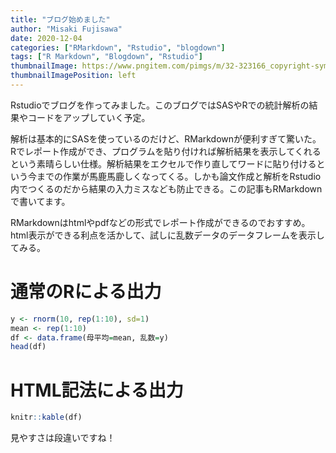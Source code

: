```yaml
---
title: "ブログ始めました"
author: "Misaki Fujisawa"
date: 2020-12-04
categories: ["RMarkdown", "Rstudio", "blogdown"]
tags: ["R Markdown", "Blogdown", "Rstudio"]
thumbnailImage: https://www.pngitem.com/pimgs/m/32-323166_copyright-symbol-r-free-download-png-r-studio.png
thumbnailImagePosition: left
---
```


Rstudioでブログを作ってみました。このブログではSASやRでの統計解析の結果やコードをアップしていく予定。 

解析は基本的にSASを使っているのだけど、RMarkdownが便利すぎて驚いた。Rでレポート作成ができ、プログラムを貼り付ければ解析結果を表示してくれるという素晴らしい仕様。解析結果をエクセルで作り直してワードに貼り付けるという今までの作業が馬鹿馬鹿しくなってくる。しかも論文作成と解析をRstudio内でつくるのだから結果の入力ミスなども防止できる。この記事もRMarkdownで書いてます。

RMarkdownはhtmlやpdfなどの形式でレポート作成ができるのでおすすめ。html表示ができる利点を活かして、試しに乱数データのデータフレームを表示してみる。

# 通常のRによる出力

```r
y <- rnorm(10, rep(1:10), sd=1)
mean <- rep(1:10)
df <- data.frame(母平均=mean, 乱数=y)
head(df)
```

# HTML記法による出力
```r
knitr::kable(df)
```


見やすさは段違いですね！
